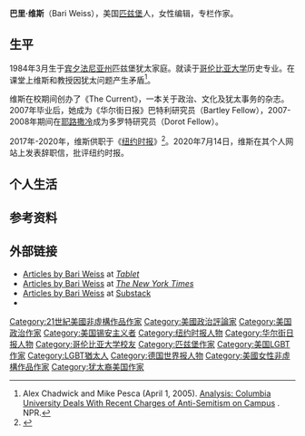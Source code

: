 {{Expand language|1=en|time=2020-07-29T10:05:10+00:00}}
{{BLPsources|time=2020-07-29T10:05:10+00:00}}
'''巴里·维斯'''（Bari Weiss）{{BD|1984年|3月25日||}}，美国[[匹兹堡|匹兹堡]]人，女性编辑，专栏作家。

==生平==
1984年3月生于[[宾夕法尼亚州|宾夕法尼亚州]]匹兹堡犹太家庭。就读于[[哥伦比亚大学|哥伦比亚大学]]历史专业。在课堂上维斯和教授{{tsl|en|Joseph Massad}}因犹太问题产生矛盾<ref>Alex Chadwick and Mike Pesca (April 1, 2005).  [https://www.npr.org/programs/day/transcripts/2005/apr/050401.pesca.html Analysis: Columbia University Deals With Recent Charges of Anti-Semitism on Campus] {{Wayback|url=https://www.npr.org/programs/day/transcripts/2005/apr/050401.pesca.html |date=20180308011419 }}. NPR.</ref>。

维斯在校期间创办了《The Current》，一本关于政治、文化及犹太事务的杂志。2007年毕业后，她成为《华尔街日报》巴特利研究员（Bartley Fellow），2007-2008年期间在[[耶路撒冷|耶路撒冷]]成为多罗特研究员（Dorot Fellow）。

2017年-2020年，维斯供职于《[[纽约时报|纽约时报]]》<ref name=":0">{{Cite news|last=Izadi|first=Elahe|last2=Barr|first2=Jeremy|date=July 14, 2020|title=Bari Weiss resigns from New York Times, says 'Twitter has become its ultimate editor'|work=[[The_Washington_Post|The Washington Post]]|url=https://www.washingtonpost.com/media/2020/07/14/bari-weiss-resigns-new-york-times/|access-date=July 14, 2020|archive-date=2020-07-14|archive-url=https://web.archive.org/web/20200714163027/https://www.washingtonpost.com/media/2020/07/14/bari-weiss-resigns-new-york-times/|dead-url=no}}</ref>。2020年7月14日，维斯在其个人网站上发表辞职信，批评纽约时报。

==个人生活==
{{章节扩充}}

==参考资料==
{{reflist}}

==外部链接==
* [http://www.tabletmag.com/author/bweiss Articles by Bari Weiss] {{Wayback|url=http://www.tabletmag.com/author/bweiss |date=20190410125040 }} at ''[[Tablet_(magazine)|Tablet]]''
* [https://www.nytimes.com/by/bari-weiss Articles by Bari Weiss] {{Wayback|url=https://www.nytimes.com/by/bari-weiss |date=20200715194102 }} at ''[[The_New_York_Times|The New York Times]]''
* [https://bariweiss.substack.com/ Articles by Bari Weiss] {{Wayback|url=https://bariweiss.substack.com/ |date=20210716073938 }} at [[Substack|Substack]]
* {{C-SPAN|Bari Weiss}}

{{Authority control}}
{{DEFAULTSORT:Weiss, Bari}}
[[Category:21世紀美國非虛構作品作家|Category:21世紀美國非虛構作品作家]]
[[Category:美國政治評論家|Category:美國政治評論家]]
[[Category:美国政治作家|Category:美国政治作家]]
[[Category:美国锡安主义者|Category:美国锡安主义者]]
[[Category:纽约时报人物|Category:纽约时报人物]]
[[Category:华尔街日报人物|Category:华尔街日报人物]]
[[Category:哥伦比亚大学校友|Category:哥伦比亚大学校友]]
[[Category:匹兹堡作家|Category:匹兹堡作家]]
[[Category:美国LGBT作家|Category:美国LGBT作家]]
[[Category:LGBT猶太人|Category:LGBT猶太人]]
[[Category:德国世界报人物|Category:德国世界报人物]]
[[Category:美國女性非虛構作品作家|Category:美國女性非虛構作品作家]]
[[Category:犹太裔美国作家|Category:犹太裔美国作家]]